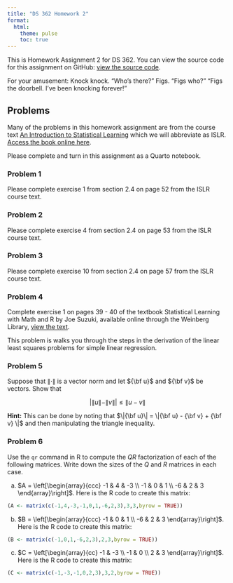 ```yaml
---
title: "DS 362 Homework 2"
format: 
  html:
    theme: pulse  
    toc: true
---
```


This is Homework Assignment 2 for DS 362. You can view the source code for this assignment on GitHub: [view the source code](https://github.com/jmgraham30/ds_362_assignments/blob/main/homework_02/index.qmd).

For your amusement: Knock knock. "Who's there?" Figs. "Figs who?" "Figs the doorbell. I've been knocking forever!"

## Problems

Many of the problems in this homework assignment are from the course text [An Introduction to Statistical Learning](https://www.statlearning.com/) which we will abbreviate as ISLR. [Access the book online here](https://hastie.su.domains/ISLR2/ISLRv2_corrected_June_2023.pdf).

Please complete and turn in this assignment as a Quarto notebook. 

### Problem 1

Please complete exercise 1 from section 2.4 on page 52 from the ISLR course text.


### Problem 2


Please complete exercise 4 from section 2.4 on page 53 from the ISLR course text.

### Problem 3


Please complete exercise 10 from section 2.4 on page 57 from the ISLR course text.


### Problem 4

Complete exercise 1 on pages 39 - 40 of the textbook Statistical Learning with Math and R by Joe Suzuki, available online through the Weinberg Library, [view the text](https://link-springer-com.ezp.scranton.edu/book/10.1007/978-981-15-7568-6).

This problem is walks you through the steps in the derivation of the linear least squares problems for simple linear regression. 


### Problem 5

Suppose that $\| \cdot \|$ is a vector norm and let ${\bf u}$ and ${\bf v}$ be vectors. Show that 

$$
| \|u\| - \|v\| | \leq \| u - v \|
$$

**Hint:** This can be done by noting that $\|{\bf u}\| = \|{\bf u} - {\bf v} + {\bf v} \|$ and then manipulating the triangle inequality. 

### Problem 6

Use the `qr` command in R to compute the $QR$ factorization of each of the following matrices. Write down the sizes of the $Q$ and $R$ matrices in each case.

a. $A = \left[\begin{array}{ccc} -1 & 4 & -3 \\ -1 & 0 & 1 \\ -6 & 2 & 3  \end{array}\right]$. Here is the R code to create this matrix:

```r
(A <- matrix(c(-1,4,-3,-1,0,1,-6,2,3),3,3,byrow = TRUE))
```

b. $B = \left[\begin{array}{ccc} -1 & 0 & 1 \\ -6 & 2 & 3  \end{array}\right]$. Here is the R code to create this matrix:

```r
(B <- matrix(c(-1,0,1,-6,2,3),2,3,byrow = TRUE))
```


c. $C = \left[\begin{array}{cc} -1  & -3 \\ -1 & 0 \\  2 & 3  \end{array}\right]$. Here is the R code to create this matrix:

```r
(C <- matrix(c(-1,-3,-1,0,2,3),3,2,byrow = TRUE))
```


